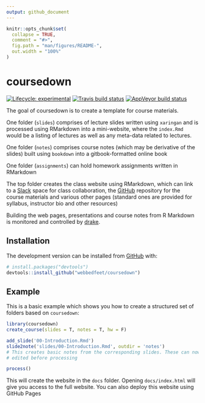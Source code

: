 ```yaml
---
output: github_document
---
```


<!-- README.md is generated from README.Rmd. Please edit that file -->

```r
knitr::opts_chunk$set(
  collapse = TRUE,
  comment = "#>",
  fig.path = "man/figures/README-",
  out.width = "100%"
)
```
# coursedown

<!-- badges: start -->
[![Lifecycle: experimental](https://img.shields.io/badge/lifecycle-experimental-orange.svg)](https://www.tidyverse.org/lifecycle/#experimental)
[![Travis build status](https://travis-ci.org/webbedfeet/coursedown.svg?branch=master)](https://travis-ci.org/webbedfeet/coursedown)
[![AppVeyor build status](https://ci.appveyor.com/api/projects/status/github/webbedfeet/coursedown?branch=master&svg=true)](https://ci.appveyor.com/project/webbedfeet/coursedown)
<!-- badges: end -->

The goal of coursedown is to create a template for course materials. 

One folder (`slides`) comprises of lecture slides written using `xaringan` and is processed
using RMarkdown into a mini-website, where the `index.Rmd` would be a listing
of lectures as well as any meta-data related to lectures.

One folder (`notes`) comprises course notes (which may be derivative of the slides) built
using `bookdown` into a gitbook-formatted online book

One folder (`assignments`) can hold homework assignments written in RMarkdown

The top folder creates the class website using RMarkdown, which can link to 
a [Slack](http://www.slack.com) space for class collaboration, the [GitHub](http://www.github.com) repository for the course materials and 
various other pages (standard ones are provided for syllabus, instructor bio and
other resources)

Building the web pages, presentations and course notes from R Markdown is monitored and controlled by  [drake](https://cran.r-project.org/web/packages/drake/). 

## Installation


The development version can be installed from [GitHub](https://github.com/) with:

``` r
# install.packages("devtools")
devtools::install_github("webbedfeet/coursedown")
```
## Example

This is a basic example which shows you how to create a structured set of folders
based on `coursedown`:

```r
library(coursedown)
create_course(slides = T, notes = T, hw = F)

add_slide('00-Introduction.Rmd')
slide2note('slides/00-Introduction.Rmd', outdir = 'notes')
# This creates basic notes from the corresponding slides. These can now be
# edited before processing

process()
```

This will create the website in the `docs` folder. Opening `docs/index.html` will give you access to the full website. You can also deploy this website using GitHub Pages 
